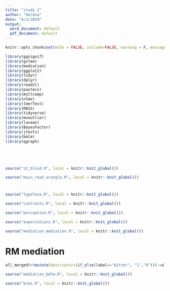 ---
title: "study 2"
author: "Helena"
date: "4/3/2019"
output:
  word_document: default
  pdf_document: default
---

```{r setup, include=FALSE}
knitr::opts_chunk$set(echo = FALSE, include=FALSE, warning = F, message = F)
```

```{r libraries}

library(ggsignif)
library(gvlma)
library(mediation)
library(ggplot2)
library(tidyr)
library(dplyr)
library(readxl)
library(pastecs)
library(multcomp)
library(nlme)
library(lmerTest)
library(MASS)
library(tidyverse)
library(mvoutlier)
library(lavaan)
library(BayesFactor)
library(jtools)
library(bmlm)
library(qgraph)






```

```{r blind, include=FALSE }

source("s2_blind.R", local = knitr::knit_global())

```


```{r main_wrnagle, include=FALSE }

source("main_read_wrangle.R", local = knitr::knit_global())

```

# <!-- below not necessary-->

```{r typeface, include=FALSE }

source("typeface.R", local = knitr::knit_global())

```
```{r contrasts, include=FALSE }

source("contrasts.R", local = knitr::knit_global())

```
```{r perception, include=FALSE }

source("perception.R", local = knitr::knit_global())

```
```{r expect, include=FALSE }

source("expectations.R", local = knitr::knit_global())

```
```{r mediation1, include=FALSE }

source("mediation_mediation.R", local = knitr::knit_global())

```
<!-- above not necessary-->

# RM mediation
<!-- run the line below if mediation 1 chunk not run-->

```{r}
all_merged%>%mutate(descriptor=(if_else(label=="bitter", "1","0")))->all_merged
```
```{r mediation2, include=FALSE }

source("mediation_bmlm.R", local = knitr::knit_global())

```



```{r brms}

source("brms.R", local = knitr::knit_global())
```








